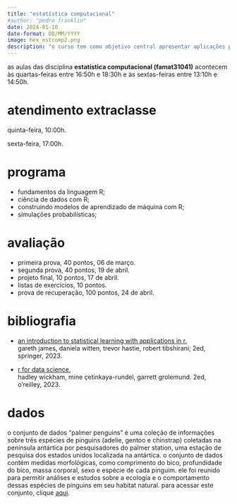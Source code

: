 ```yaml
---
title: "estatística computacional"
#author: "pedro franklin"
date: 2024-01-10
date-format: DD/MM/YYYY
image: hex_estcomp2.png
description: "o curso tem como objetivo central apresentar aplicações práticas de conceitos estatísticos e probabilísticos que são fundamentais para a ciência de dados e para o aprendizado de máquina."
---
```


as aulas das disciplina **estatística computacional (famat31041)** acontecem às quartas-feiras entre 16:50h e 18:30h e às sextas-feiras entre 13:10h e 14:50h.

# atendimento extraclasse

quinta-feira, 10:00h.

sexta-feira, 17:00h.

# programa

- fundamentos da linguagem R;
- ciência de dados com R;
- construindo modelos de aprendizado de máquina com R;
- simulações probabilísticas;

# avaliação

- primeira prova, 40 pontos, 06 de março.
- segunda prova, 40 pontos, 19 de abril.
- projeto final, 10 pontos, 17 de abril.
- listas de exercícios, 10 pontos.
- prova de recuperação, 100 pontos, 24 de abril.

# bibliografia

-   [an introduction to statistical learning with applications in r.](https://hastie.su.domains/ISLR2/ISLRv2_corrected_June_2023.pdf)<br />
gareth james, daniela witten, trevor hastie, robert tibshirani; 2ed, springer, 2023.

- [r for data science.](https://r4ds.hadley.nz/)<br />
hadley wickham, mine çetinkaya-rundel, garrett grolemund. 2ed, o'reilley, 2023.

# dados

o conjunto de dados "palmer penguins" é uma coleção de informações sobre três espécies de pinguins (adelie, gentoo e chinstrap) coletadas na península antártica por pesquisadores do palmer station, uma estação de pesquisa dos estados unidos localizada na antártica. o conjunto de dados contém medidas morfológicas, como comprimento do bico, profundidade do bico, massa corporal, sexo e espécie de cada pinguim. ele foi reunido para permitir análises e estudos sobre a ecologia e o comportamento dessas espécies de pinguins em seu habitat natural. para acessar este conjunto, clique [aqui](https://drive.google.com/file/d/1Qdzn92ZOC7V0BrC65JohfislbwSvGNjn/view?usp=sharing).